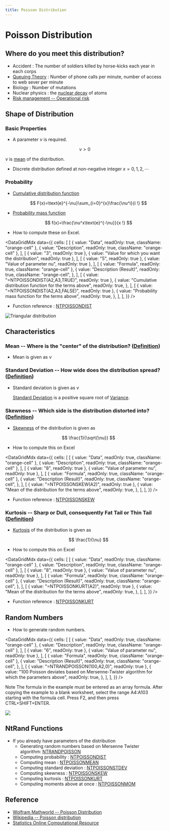 ```yaml
---
title: Poisson Distribution
---
```



# Poisson Distribution

## Where do you meet this distribution?

- Accident : The number of soldiers killed by horse-kicks each year in each corps
- [Queuing Theory](http://en.wikipedia.org/wiki/Queueing_theory) : Number of phone calls per minute, number of access to web sever per minute
- Biology : Number of mutations
- Nuclear physics : the [nuclear decay](http://en.wikipedia.org/wiki/Nuclear_decay) of atoms
- [Risk management -- Operational risk](http://en.wikipedia.org/wiki/Operational_risk)

## Shape of Distribution

### Basic Properties

- A parameter $\nu$ is required.

$$
  \nu>0
$$

$\nu$ is [mean](/docs/glossary#mean) of the distribution.

- Discrete distribution defined at non-negative integer $x={0,1,2,\cdots}$

### Probability

- [Cumulative distribution function](/docs/glossary#cumulative-distribution-function)

  $$
  F(x)=\text{e}^{-\nu}\sum_{i=0}^{x}\frac{\nu^i}{i !}
  $$

- [Probability mass function](/docs/glossary#probability-mass-function)

  $$
  f(x)=\frac{\nu^x\text{e}^{-\nu}}{x !}
  $$

- How to compute these on Excel.

<DataGridMdx
  data={{
    cells: [
      [
        { value: "Data", readOnly: true, className: "orange-cell" },
        { value: "Description", readOnly: true, className: "orange-cell" },
      ],
      [
        { value: "3", readOnly: true },
        { value: "Value for which you want the distribution", readOnly: true },
      ],
      [
        { value: "5", readOnly: true },
        { value: "Value of parameter nu", readOnly: true },
      ],
      [
        { value: "Formula", readOnly: true, className: "orange-cell" },
        {
          value: "Description (Result)",
          readOnly: true,
          className: "orange-cell",
        },
      ],
      [
        { value: "=NTPOISSONDIST(A2,A3,TRUE)", readOnly: true },
        {
          value: "Cumulative distribution function for the terms above",
          readOnly: true,
        },
      ],
      [
        { value: "=NTPOISSONDIST(A2,A3,FALSE)", readOnly: true },
        {
          value: "Probability mass function for the terms above",
          readOnly: true,
        },
      ],
    ],
  }}
/>

- Function reference : [NTPOISSONDIST](../03-function-reference/02-distribution-functions/073-ntpoissondist.mdx)

![Triangular distribution](./../assets/functions/plot/plotPoisson.jpg)

## Characteristics

### Mean -- Where is the "center" of the distribution? ([Definition](/docs/glossary#mean))

- Mean is given as $\nu$

### Standard Deviation -- How wide does the distribution spread? ([Definition](/docs/glossary#standard-deviation))

- Standard deviation is given as $\nu$

  [Standard Deviation](/docs/glossary#standard-deviation) is a positive square root of [Variance](/docs/glossary#variance).

### Skewness -- Which side is the distribution distorted into? ([Definition](/docs/glossary#skewness))

- [Skewness](/docs/glossary#skewness) of the distribution is given as

  $$
  \frac{1}{\sqrt{\nu}}
  $$

- How to compute this on Excel

<DataGridMdx
  data={{
    cells: [
      [
        { value: "Data", readOnly: true, className: "orange-cell" },
        { value: "Description", readOnly: true, className: "orange-cell" },
      ],
      [
        { value: "8", readOnly: true },
        { value: "Value of parameter nu", readOnly: true },
      ],
      [
        { value: "Formula", readOnly: true, className: "orange-cell" },
        {
          value: "Description (Result)",
          readOnly: true,
          className: "orange-cell",
        },
      ],
      [
        { value: "=NTPOISSONSKEW(A2)", readOnly: true },
        {
          value: "Mean of the distribution for the terms above",
          readOnly: true,
        },
      ],
    ],
  }}
/>

- Function reference : [NTPOISSONSKEW](../03-function-reference/02-distribution-functions/078-ntpoissonskew.mdx)

### Kurtosis -- Sharp or Dull, consequently Fat Tail or Thin Tail ([Definition](/docs/glossary#kurtosis))

- [Kurtosis](/docs/glossary#kurtosis) of the distribution is given as

  $$
  \frac{1}{\nu}
  $$

- How to compute this on Excel

<DataGridMdx
  data={{
    cells: [
      [
        { value: "Data", readOnly: true, className: "orange-cell" },
        { value: "Description", readOnly: true, className: "orange-cell" },
      ],
      [
        { value: "8", readOnly: true },
        { value: "Value of parameter nu", readOnly: true },
      ],
      [
        { value: "Formula", readOnly: true, className: "orange-cell" },
        {
          value: "Description (Result)",
          readOnly: true,
          className: "orange-cell",
        },
      ],
      [
        { value: "=NTPOISSONKURT(A2)", readOnly: true },
        {
          value: "Mean of the distribution for the terms above",
          readOnly: true,
        },
      ],
    ],
  }}
/>

- Function reference : [NTPOISSONKURT](../03-function-reference/02-distribution-functions/075-ntpoissonkurt.mdx)

## Random Numbers

- How to generate random numbers.

<DataGridMdx
  data={{
    cells: [
      [
        { value: "Data", readOnly: true, className: "orange-cell" },
        { value: "Description", readOnly: true, className: "orange-cell" },
      ],
      [
        { value: "6", readOnly: true },
        { value: "Value of parameter nu", readOnly: true },
      ],
      [
        { value: "Formula", readOnly: true, className: "orange-cell" },
        {
          value: "Description (Result)",
          readOnly: true,
          className: "orange-cell",
        },
      ],
      [
        { value: "=NTRANDPOISSON(100,A2,0)", readOnly: true },
        {
          value:
            "100 Poisson deviates based on Mersenne-Twister algorithm for which the parameters above",
          readOnly: true,
        },
      ],
    ],
  }}
/>

Note The formula in the example must be entered as an array formula. After copying the example to a blank worksheet, select the range A4:A103 starting with the formula cell. Press F2, and then press CTRL+SHIFT+ENTER.

![](./../assets/functions/histogram/histogramPoisson.jpg)

## NtRand Functions

- If you already have parameters of the distribution
  - Generating random numbers based on Mersenne Twister algorithm: [NTRANDPOISSON](../03-function-reference/01-random-numbers/01-single-series/12-ntrandpoisson.mdx)
  - Computing probability : [NTPOISSONDIST](../03-function-reference/02-distribution-functions/073-ntpoissondist.mdx)
  - Computing mean : [NTPOISSONMEAN](../03-function-reference/02-distribution-functions/076-ntpoissonmean.mdx)
  - Computing standard deviation : [NTPOISSONSTDEV](../03-function-reference/02-distribution-functions/079-ntpoissonstdev.mdx)
  - Computing skewness : [NTPOISSONSKEW](../03-function-reference/02-distribution-functions/078-ntpoissonskew.mdx)
  - Computing kurtosis : [NTPOISSONKURT](../03-function-reference/02-distribution-functions/075-ntpoissonkurt.mdx)
  - Computing moments above at once : [NTPOISSONMOM](../03-function-reference/02-distribution-functions/077-ntpoissonmom.mdx)

## Reference

- [Wolfram Mathworld -- Poisson Distribution](http://mathworld.wolfram.com/PoissonDistribution.html)
- [Wikipedia -- Poisson distribution](http://en.wikipedia.org/wiki/Poisson_distribution)
- [Statistics Online Computational Resource](http://www.socr.ucla.edu/htmls/SOCR_Distributions.html)
